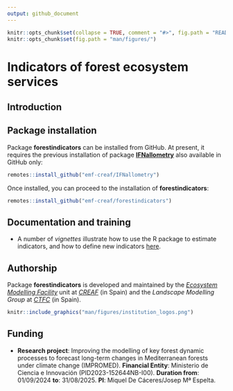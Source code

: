 ```yaml
---
output: github_document
---
```


```r
knitr::opts_chunk$set(collapse = TRUE, comment = "#>", fig.path = "README-")
knitr::opts_chunk$set(fig.path = "man/figures/")
```

# Indicators of forest ecosystem services

## Introduction


## Package installation

Package **forestindicators** can be installed from GitHub. At present, it requires the previous installation of package [**IFNallometry**](https://emf-creaf.github.io/IFNallometry/index.html) also available in GitHub only:

```r
remotes::install_github("emf-creaf/IFNallometry")
```

Once installed, you can proceed to the installation of **forestindicators**:
```r
remotes::install_github("emf-creaf/forestindicators")
```

## Documentation and training

+ A number of *vignettes* illustrate how to use the R package to estimate indicators, and how to define new indicators [here](https://emf-creaf.github.io/forestindicators/articles/).


## Authorship

Package **forestindicators** is developed and maintained by the [*Ecosystem Modelling Facility*](https://emf.creaf.cat) unit at [*CREAF*](https://www.creaf.cat/) (in Spain) and the *Landscape Modelling Group* at [*CTFC*](https://www.ctfc.cat/) (in Spain).

```r
knitr::include_graphics("man/figures/institution_logos.png")
```

## Funding

+ **Research project**: Improving the modelling of key forest dynamic
processes to forecast long-term changes in Mediterranean forests under climate change (IMPROMED). **Financial Entity**: Ministerio de Ciencia e Innovación (PID2023-152644NB-I00). **Duration from**: 01/09/2024 **to**: 31/08/2025. **PI**: Miquel De Cáceres/Josep Mª Espelta.

